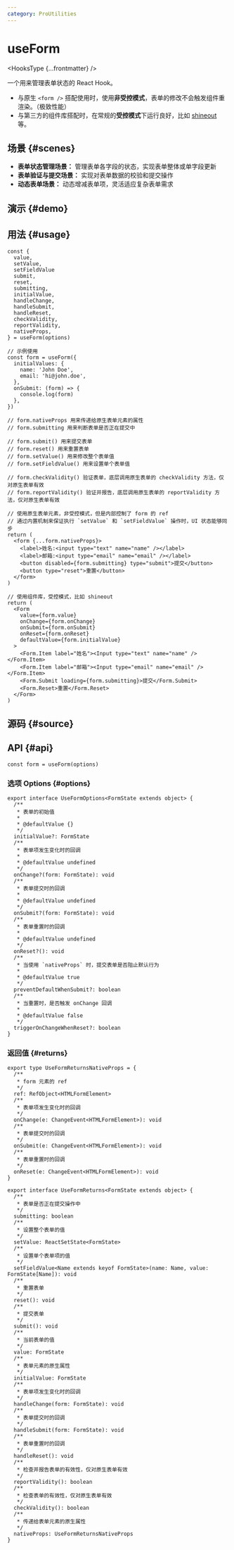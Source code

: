 ```yaml
---
category: ProUtilities
---
```


# useForm


<HooksType {...frontmatter} />

<Since version="1.7.0" />

一个用来管理表单状态的 React Hook。

- 与原生 `<form />` 搭配使用时，使用**非受控模式**，表单的修改不会触发组件重渲染。（极致性能）
- 与第三方的组件库搭配时，在常规的**受控模式**下运行良好，比如 [shineout](https://github.com/sheinsight/shineout-next) 等。

## 场景 \{#scenes}

- **表单状态管理场景：** 管理表单各字段的状态，实现表单整体或单字段更新
- **表单验证与提交场景：** 实现对表单数据的校验和提交操作
- **动态表单场景：** 动态增减表单项，灵活适应复杂表单需求

## 演示 \{#demo}


<App />

## 用法 \{#usage}

```tsx
const {
  value,
  setValue,
  setFieldValue
  submit,
  reset,
  submitting,
  initialValue,
  handleChange,
  handleSubmit,
  handleReset,
  checkValidity,
  reportValidity,
  nativeProps,
} = useForm(options)

// 示例使用
const form = useForm({
  initialValues: {
    name: 'John Doe',
    email: 'hi@john.doe',
  },
  onSubmit: (form) => {
    console.log(form)
  },
})

// form.nativeProps 用来传递给原生表单元素的属性
// form.submitting 用来判断表单是否正在提交中

// form.submit() 用来提交表单
// form.reset() 用来重置表单
// form.setValue() 用来修改整个表单值
// form.setFieldValue() 用来设置单个表单值

// form.checkValidity() 验证表单，底层调用原生表单的 checkValidity 方法，仅对原生表单有效
// form.reportValidity() 验证并报告，底层调用原生表单的 reportValidity 方法，仅对原生表单有效

// 使用原生表单元素，非受控模式，但是内部控制了 form 的 ref
// 通过内置机制来保证执行 `setValue` 和 `setFieldValue` 操作时，UI 状态能够同步
return (
  <form {...form.nativeProps}>
    <label>姓名:<input type="text" name="name" /></label>
    <label>邮箱:<input type="email" name="email" /></label>
    <button disabled={form.submitting} type="submit">提交</button>
    <button type="reset">重置</button>
  </form>
)

// 使用组件库，受控模式，比如 shineout
return (
  <Form
    value={form.value}
    onChange={form.onChange}
    onSubmit={form.onSubmit}
    onReset={form.onReset}
    defaultValue={form.initialValue}
  >
    <Form.Item label="姓名"><Input type="text" name="name" /></Form.Item>
    <Form.Item label="邮箱"><Input type="email" name="email" /></Form.Item>
    <Form.Submit loading={form.submitting}>提交</Form.Submit>
    <Form.Reset>重置</Form.Reset>
  </Form>
)
```

## 源码 \{#source}


<Source />

## API \{#api}

```tsx
const form = useForm(options)
```

### 选项 Options \{#options}

```tsx
export interface UseFormOptions<FormState extends object> {
  /**
   * 表单的初始值
   *
   * @defaultValue {}
   */
  initialValue?: FormState
  /**
   * 表单项发生变化时的回调
   *
   * @defaultValue undefined
   */
  onChange?(form: FormState): void
  /**
   * 表单提交时的回调
   *
   * @defaultValue undefined
   */
  onSubmit?(form: FormState): void
  /**
   * 表单重置时的回调
   *
   * @defaultValue undefined
   */
  onReset?(): void
  /**
   * 当使用 `nativeProps` 时，提交表单是否阻止默认行为
   *
   * @defaultValue true
   */
  preventDefaultWhenSubmit?: boolean
  /**
   * 当重置时，是否触发 onChange 回调
   *
   * @defaultValue false
   */
  triggerOnChangeWhenReset?: boolean
}
```

### 返回值 \{#returns}

```tsx
export type UseFormReturnsNativeProps = {
  /**
   * form 元素的 ref
   */
  ref: RefObject<HTMLFormElement>
  /**
   * 表单项发生变化时的回调
   */
  onChange(e: ChangeEvent<HTMLFormElement>): void
  /**
   * 表单提交时的回调
   */
  onSubmit(e: ChangeEvent<HTMLFormElement>): void
  /**
   * 表单重置时的回调
   */
  onReset(e: ChangeEvent<HTMLFormElement>): void
}

export interface UseFormReturns<FormState extends object> {
  /**
   * 表单是否正在提交操作中
   */
  submitting: boolean
  /**
   * 设置整个表单的值
   */
  setValue: ReactSetState<FormState>
  /**
   * 设置单个表单项的值
   */
  setFieldValue<Name extends keyof FormState>(name: Name, value: FormState[Name]): void
  /**
   * 重置表单
   */
  reset(): void
  /**
   * 提交表单
   */
  submit(): void
  /**
   * 当前表单的值
   */
  value: FormState
  /**
   * 表单元素的原生属性
   */
  initialValue: FormState
  /**
   * 表单项发生变化时的回调
   */
  handleChange(form: FormState): void
  /**
   * 表单提交时的回调
   */
  handleSubmit(form: FormState): void
  /**
   * 表单重置时的回调
   */
  handleReset(): void
  /**
   * 检查并报告表单的有效性，仅对原生表单有效
   */
  reportValidity(): boolean
  /**
   * 检查表单的有效性，仅对原生表单有效
   */
  checkValidity(): boolean
  /**
   * 传递给表单元素的原生属性
   */
  nativeProps: UseFormReturnsNativeProps
}
```
